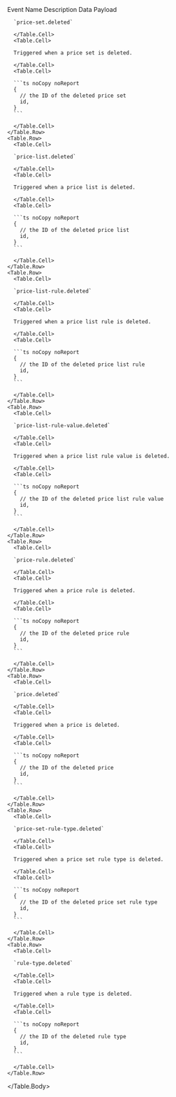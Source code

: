 
<Table>
  <Table.Header>
    <Table.Row>
      <Table.HeaderCell>Event Name</Table.HeaderCell>
      <Table.HeaderCell>Description</Table.HeaderCell>
      <Table.HeaderCell>Data Payload</Table.HeaderCell>
    </Table.Row>
  </Table.Header>
  <Table.Body>
    <Table.Row>
      <Table.Cell>

      `price-set.deleted`

      </Table.Cell>
      <Table.Cell>

      Triggered when a price set is deleted.

      </Table.Cell>
      <Table.Cell>

      ```ts noCopy noReport
      {
        // the ID of the deleted price set
        id,
      }
      ```

      </Table.Cell>
    </Table.Row>
    <Table.Row>
      <Table.Cell>

      `price-list.deleted`

      </Table.Cell>
      <Table.Cell>

      Triggered when a price list is deleted.

      </Table.Cell>
      <Table.Cell>

      ```ts noCopy noReport
      {
        // the ID of the deleted price list
        id,
      }
      ```

      </Table.Cell>
    </Table.Row>
    <Table.Row>
      <Table.Cell>

      `price-list-rule.deleted`

      </Table.Cell>
      <Table.Cell>

      Triggered when a price list rule is deleted.

      </Table.Cell>
      <Table.Cell>

      ```ts noCopy noReport
      {
        // the ID of the deleted price list rule
        id,
      }
      ```

      </Table.Cell>
    </Table.Row>
    <Table.Row>
      <Table.Cell>

      `price-list-rule-value.deleted`

      </Table.Cell>
      <Table.Cell>

      Triggered when a price list rule value is deleted.

      </Table.Cell>
      <Table.Cell>

      ```ts noCopy noReport
      {
        // the ID of the deleted price list rule value
        id,
      }
      ```

      </Table.Cell>
    </Table.Row>
    <Table.Row>
      <Table.Cell>

      `price-rule.deleted`

      </Table.Cell>
      <Table.Cell>

      Triggered when a price rule is deleted.

      </Table.Cell>
      <Table.Cell>

      ```ts noCopy noReport
      {
        // the ID of the deleted price rule
        id,
      }
      ```

      </Table.Cell>
    </Table.Row>
    <Table.Row>
      <Table.Cell>

      `price.deleted`

      </Table.Cell>
      <Table.Cell>

      Triggered when a price is deleted.

      </Table.Cell>
      <Table.Cell>

      ```ts noCopy noReport
      {
        // the ID of the deleted price
        id,
      }
      ```

      </Table.Cell>
    </Table.Row>
    <Table.Row>
      <Table.Cell>

      `price-set-rule-type.deleted`

      </Table.Cell>
      <Table.Cell>

      Triggered when a price set rule type is deleted.

      </Table.Cell>
      <Table.Cell>

      ```ts noCopy noReport
      {
        // the ID of the deleted price set rule type
        id,
      }
      ```

      </Table.Cell>
    </Table.Row>
    <Table.Row>
      <Table.Cell>

      `rule-type.deleted`

      </Table.Cell>
      <Table.Cell>

      Triggered when a rule type is deleted.

      </Table.Cell>
      <Table.Cell>

      ```ts noCopy noReport
      {
        // the ID of the deleted rule type
        id,
      }
      ```

      </Table.Cell>
    </Table.Row>
  </Table.Body>
</Table>